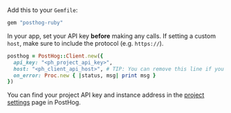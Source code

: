 Add this to your `Gemfile`:

```bash
gem "posthog-ruby"
```

In your app, set your API key **before** making any calls. If setting a custom `host`, make sure to include the protocol (e.g. `https://`).

```ruby
posthog = PostHog::Client.new({
  api_key: "<ph_project_api_key>",
  host: "<ph_client_api_host>", # TIP: You can remove this line if you're using https://app.posthog.com
  on_error: Proc.new { |status, msg| print msg }
})
```

You can find your project API key and instance address in the [project settings](https://app.posthog.com/project/settings) page in PostHog.